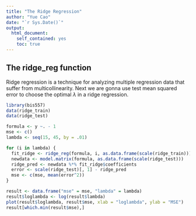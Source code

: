 ```yaml
---
title: "The Ridge Regression"
author: "Yue Cao"
date: "`r Sys.Date()`"
output:
  html_document:
    self_contained: yes
    toc: true
---
```

<!--
%\VignetteEngine{knitr::rmarkdown}
%\VignetteIndexEntry{The ridge regression vignette}
-->

## The ridge_reg function

Ridge regression is a technique for analyzing multiple regression data that suffer from multicollinearity. Next we are gonna use test mean squared error to choose the optimal $\lambda$ in a ridge regression.

```r
library(bis557)
data(ridge_train)
data(ridge_test)

formula <- y ~. - 1
mse <- c()
lambda <- seq(15, 45, by = .01)

for (i in lambda) {
  fit_ridge <- ridge_reg(formula, i, as.data.frame(scale(ridge_train)))
  newdata <- model.matrix(formula, as.data.frame(scale(ridge_test)))
  ridge_pred <- newdata %*% fit_ridge$coefficients
  error <- scale(ridge_test)[, 1] - ridge_pred
  mse <- c(mse, mean(error^2))
}

result <- data.frame("mse" = mse, "lambda" = lambda)
result$loglambda <- log(result$lambda)
plot(result$loglambda, result$mse, xlab = "loglambda", ylab = "MSE")
result[which.min(result$mse),]
```